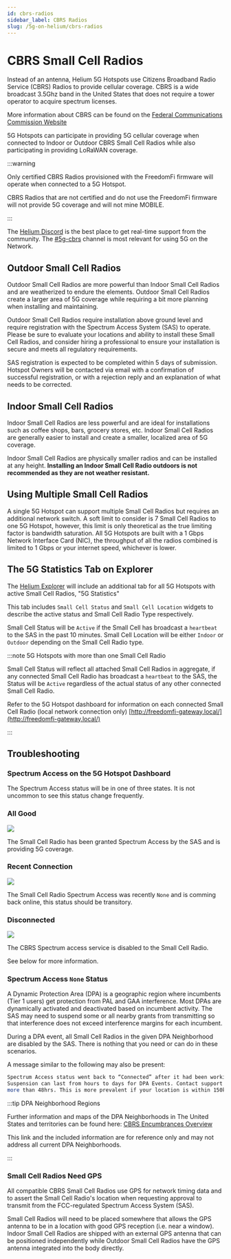 ```yaml
---
id: cbrs-radios
sidebar_label: CBRS Radios
slug: /5g-on-helium/cbrs-radios
---
```



# CBRS Small Cell Radios

Instead of an antenna, Helium 5G Hotspots use Citizens Broadband Radio Service (CBRS) Radios to
provide cellular coverage. CBRS is a wide broadcast 3.5Ghz band in the United States that does not
require a tower operator to acquire spectrum licenses.

More information about CBRS can be found on the
[Federal Communications Commission Website](https://www.fcc.gov/35-ghz-band-overview)

5G Hotspots can participate in providing 5G cellular coverage when connected to Indoor or Outdoor
CBRS Small Cell Radios while also participating in providing LoRaWAN coverage.

:::warning

Only certified CBRS Radios provisioned with the FreedomFi firmware will operate when connected to a
5G Hotspot.

CBRS Radios that are not certified and do not use the FreedomFi firmware will not provide 5G
coverage and will not mine MOBILE.

:::

The [Helium Discord](https://discord.gg/helium) is the best place to get real-time support from the
community. The [#5g-cbrs](discord://discord.com/channels/404106811252408320/836735476659912754)
channel is most relevant for using 5G on the Network.

## Outdoor Small Cell Radios

Outdoor Small Cell Radios are more powerful than Indoor Small Cell Radios and are weatherized to
endure the elements. Outdoor Small Cell Radios create a larger area of 5G coverage while requiring a
bit more planning when installing and maintaining.

Outdoor Small Cell Radios require installation above ground level and require registration with the
Spectrum Access System (SAS) to operate. Please be sure to evaluate your locations and ability to
install these Small Cell Radios, and consider hiring a professional to ensure your installation is
secure and meets all regulatory requirements.

SAS registration is expected to be completed within 5 days of submission. Hotspot Owners will be
contacted via email with a confirmation of successful registration, or with a rejection reply and an
explanation of what needs to be corrected.

## Indoor Small Cell Radios

Indoor Small Cell Radios are less powerful and are ideal for installations such as coffee shops,
bars, grocery stores, etc. Indoor Small Cell Radios are generally easier to install and create a
smaller, localized area of 5G coverage.

Indoor Small Cell Radios are physically smaller radios and can be installed at any height.
**Installing an Indoor Small Cell Radio outdoors is not recommended as they are not weather resistant.**

## Using Multiple Small Cell Radios

A single 5G Hotspot can support multiple Small Cell Radios but requires an additional network
switch. A soft limit to consider is 7 Small Cell Radios to one 5G Hotspot, however, this limit is
only theoretical as the true limiting factor is bandwidth saturation. All 5G Hotspots are built with
a 1 Gbps Network Interface Card (NIC), the throughput of all the radios combined is limited to 1
Gbps or your internet speed, whichever is lower.

## The 5G Statistics Tab on Explorer

The [Helium Explorer](https://explorer.helium.com/) will include an additional tab for all 5G
Hotspots with active Small Cell Radios, "5G Statistics"

This tab includes `Small Cell Status` and `Small Cell Location` widgets to describe the active
status and Small Cell Radio Type respectively.

Small Cell Status will be `Active` if the Small Cell has broadcast a `heartbeat` to the SAS in the
past 10 minutes. Small Cell Location will be either `Indoor` or `Outdoor` depending on the Small
Cell Radio type.

:::note 5G Hotspots with more than one Small Cell Radio

Small Cell Status will reflect all attached Small Cell Radios in aggregate, if any connected Small
Cell Radio has broadcast a `heartbeat` to the SAS, the Status will be `Active` regardless of the
actual status of any other connected Small Cell Radio.

Refer to the 5G Hotspot dashboard for information on each connected Small Cell Radio (local network connection only)
[http://freedomfi-gateway.local/](http://freedomfi-gateway.local/)

:::

## Troubleshooting

### Spectrum Access on the 5G Hotspot Dashboard

The Spectrum Access status will be in one of three states. It is not uncommon to see this status
change frequently.

<div class="container" style={{ padding: 0, paddingTop: 0 }}>
  <div class="row">
    <div class="col col--4" style={{ marginBottom: 0 }}>
      <h3>All Good</h3>
      <img className="homeicon" src={useBaseUrl('img/5g-on-helium/sas-success-small.png')} />
      <p>
        The Small Cell Radio has been granted Spectrum Access by the SAS and is providing 5G
        coverage.
      </p>
    </div>
    <div class="col col--4" style={{ marginBottom: 0 }}>
      <h3>Recent Connection</h3>
      <img className="homeicon" src={useBaseUrl('img/5g-on-helium/sas-connected-small.png')} />
      <p>
        The Small Cell Radio Spectrum Access was recently <code>None</code> and is comming back
        online, this status should be transitory.
      </p>
    </div>
    <div class="col col--4" style={{ marginBottom: 0 }}>
      <h3>Disconnected</h3>
      <img className="homeicon" src={useBaseUrl('img/5g-on-helium/sas-none-small.png')} />
      <p>The CBRS Spectrum access service is disabled to the Small Cell Radio. </p>
      <p>See below for more information.</p>
    </div>
  </div>
</div>

### Spectrum Access `None` Status

A Dynamic Protection Area (DPA) is a geographic region where incumbents (Tier 1 users) get
protection from PAL and GAA interference. Most DPAs are dynamically activated and deactivated based
on incumbent activity. The SAS may need to suspend some or all nearby grants from transmitting so
that interference does not exceed interference margins for each incumbent.

During a DPA event, all Small Cell Radios in the given DPA Neighborhood are disabled by the SAS.
There is nothing that you need or can do in these scenarios.

A message similar to the following may also be present:

```bash
Spectrum Access status went back to “Connected” after it had been working. Wait and don’t reboot.
Suspension can last from hours to days for DPA Events. Contact support if you have been suspended for
more than 48hrs. This is more prevalent if your location is within 150km of the DPA Regions.
```

:::tip DPA Neighborhood Regions

Further information and maps of the DPA Neighborhoods in The United States and territories can be
found here:
[CBRS Encumbrances Overview](https://winnf.memberclicks.net/assets/work_products/WINNF-20-IN-0065r1%20CBRS%20Encumbrances%20Overview.pdf)

This link and the included information are for reference only and may not address all current DPA
Neighborhoods.

:::

### Small Cell Radios Need GPS

All compatible CBRS Small Cell Radios use GPS for network timing data and to assert the Small Cell
Radio's location when requesting approval to transmit from the FCC-regulated Spectrum Access System
(SAS).

Small Cell Radios will need to be placed somewhere that allows the GPS antenna to be in a location
with good GPS reception (i.e. near a window). Indoor Small Cell Radios are shipped with an external
GPS antenna that can be positioned independently while Outdoor Small Cell Radios have the GPS antenna
integrated into the body directly.
